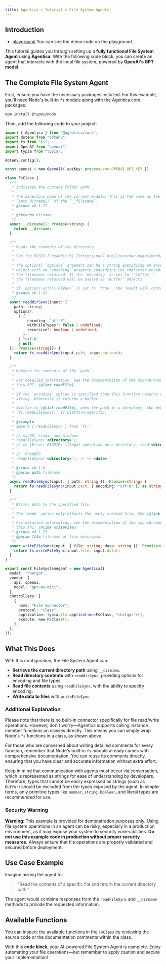 ```yaml
---
title: Agentica > Tutorial > File System Agents
---
```


## Introduction

- [playground](https://stackblitz.com/~/github.com/wrtnlabs/agentica-tutorial-file-system?file=README.md) You can see the demo code on the playground.

This tutorial guides you through setting up a **fully functional File System Agent** using **Agentica**. With the following code block, you can create an agent that interacts with the local file system, powered by **OpenAI's GPT model**.

## The Complete File System Agent

First, ensure you have the necessary packages installed. For this example, you'll need Node's built-in `fs` module along with the Agentica core packages:

```bash
npm install @types/node
```

Then, add the following code to your project:

```typescript
import { Agentica } from "@agentica/core";
import dotenv from "dotenv";
import fs from "fs";
import OpenAI from "openai";
import typia from "typia";

dotenv.config();

const openai = new OpenAI({ apiKey: process.env.OPENAI_API_KEY });

class FsClass {
  /**
   * Indicates the current folder path.
   *
   * The directory name of the current module. This is the same as the
   * `path.dirname()` of the `__filename`.
   * @since v0.1.27
   *
   * @returns dirname
   */
  async __dirname(): Promise<string> {
    return __dirname;
  }

  /**
   * Reads the contents of the directory.
   *
   * See the POSIX [`readdir(3)`](http://man7.org/linux/man-pages/man3/readdir.3.html) documentation for more details.
   *
   * The optional `options` argument can be a string specifying an encoding, or an
   * object with an `encoding` property specifying the character encoding to use for
   * the filenames returned. If the `encoding` is set to `'buffer'`,
   * the filenames returned will be passed as `Buffer` objects.
   *
   * If `options.withFileTypes` is set to `true`, the result will contain `fs.Dirent` objects.
   * @since v0.1.21
   */
  async readdirSync(input: {
    path: string;
    options?:
      | {
          encoding: "utf-8";
          withFileTypes?: false | undefined;
          recursive?: boolean | undefined;
        }
      | "utf-8"
      | null;
  }): Promise<string[]> {
    return fs.readdirSync(input.path, input.options);
  }

  /**
   * Returns the contents of the `path`.
   *
   * For detailed information, see the documentation of the asynchronous version of
   * this API: {@link readFile}.
   *
   * If the `encoding` option is specified then this function returns a
   * string. Otherwise it returns a buffer.
   *
   * Similar to {@link readFile}, when the path is a directory, the behavior of
   * `fs.readFileSync()` is platform-specific.
   *
   * @example
   * import { readFileSync } from 'fs';
   *
   * // macOS, Linux, and Windows
   * readFileSync('<directory>');
   * // => [Error: EISDIR: illegal operation on a directory, read <directory>]
   *
   * //  FreeBSD
   * readFileSync('<directory>'); // => <data>
   *
   * @since v0.1.8
   * @param path filename
   */
  async readFileSync(input: { path: string }): Promise<string> {
    return fs.readFileSync(input.path, { encoding: "utf-8" }) as string;
  }

  /**
   * Writes data to the specified file.
   *
   * The `mode` option only affects the newly created file. See {@link open} for more details.
   *
   * For detailed information, see the documentation of the asynchronous version of
   * this API: {@link writeFile}.
   * @since v0.1.29
   * @param file filename or file descriptor
   */
  async writeFileSync(input: { file: string; data: string }): Promise<void> {
    return fs.writeFileSync(input.file, input.data);
  }
}

export const FileSystemAgent = new Agentica({
  model: "chatgpt",
  vendor: {
    api: openai,
    model: "gpt-4o-mini",
  },
  controllers: [
    {
      name: "File Connector",
      protocol: "class",
      application: typia.llm.application<FsClass, "chatgpt">(),
      execute: new FsClass(),
    },
  ],
});
```

## What This Does

With this configuration, the File System Agent can:

- **Retrieve the current directory path** using `__dirname`.
- **Read directory contents** with `readdirSync`, providing options for encoding and file types.
- **Read file contents** using `readFileSync`, with the ability to specify encoding.
- **Write data to files** with `writeFileSync`.

### Additional Explanation

Please note that there is no built-in connector specifically for file read/write operations. However, don't worry—Agentica supports calling instance member functions on classes directly. This means you can simply wrap Node's `fs` functions in a class, as shown above.

For those who are concerned about writing detailed comments for every function, remember that Node's built-in `fs` module already comes with comprehensive documentation. You can reuse its comments directly, ensuring that you have clear and accurate information without extra effort.

Keep in mind that communication with agents must occur via conversation, which is represented as strings for ease of understanding by developers. Therefore, types that cannot be easily expressed as strings (such as `Buffer`) should be excluded from the types exposed by the agent. In simpler terms, only primitive types like `number`, `string`, `boolean`, and literal types are recommended for use.

### Security Warning

**Warning:** This example is provided for demonstration purposes only. Using file system operations in an agent can be risky, especially in a production environment, as it may expose your system to security vulnerabilities. **Do not use this example code in production without proper security measures.** Always ensure that file operations are properly validated and secured before deployment.

## Use Case Example

Imagine asking the agent to:

> "Read the contents of a specific file and return the current directory path."

The agent would combine responses from the `readFileSync` and `__dirname` methods to provide the requested information.

## Available Functions

You can inspect the available functions in the `FsClass` by reviewing the source code or the documentation comments within the class.

With this **code block**, your AI-powered File System Agent is complete. Enjoy automating your file operations—but remember to apply caution and secure your implementation!
